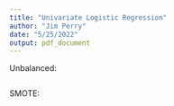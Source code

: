 ```yaml
---
title: "Univariate Logistic Regression"
author: "Jim Perry"
date: "5/25/2022"
output: pdf_document
---
```


Unbalanced:
```r
```

SMOTE:
```r
```
